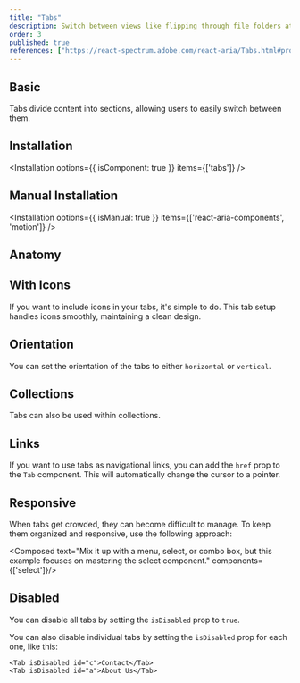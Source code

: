 ```yaml
---
title: "Tabs"
description: Switch between views like flipping through file folders at a desk, organizing content without clutter.
order: 3
published: true
references: ["https://react-spectrum.adobe.com/react-aria/Tabs.html#props"]
---
```



## Basic
Tabs divide content into sections, allowing users to easily switch between them.
<How isCenter={false} toUse="navigation/tabs/tabs-demo" />

## Installation
<Installation options={{ isComponent: true }} items={['tabs']} />
<WarningFramer/>

## Manual Installation
<Installation options={{ isManual: true }} items={['react-aria-components', 'motion']} />

<SourceCode toShow='tabs' />

## Anatomy
<Anatomy show='tabs-anatomy'/>

## With Icons
If you want to include icons in your tabs, it's simple to do. This tab setup handles icons smoothly, maintaining a clean design.
<How isCenter={false} toUse="navigation/tabs/tabs-icons-demo" />

## Orientation
You can set the orientation of the tabs to either `horizontal` or `vertical`.
<How isCenter={false} toUse="navigation/tabs/tabs-orientation-demo" />

## Collections
Tabs can also be used within collections.
<How isCenter={false} toUse="navigation/tabs/tabs-collections-demo" />

## Links
If you want to use tabs as navigational links, you can add the `href` prop to the `Tab` component. This will automatically change the cursor to a pointer.
<How isCenter={false} toUse="navigation/tabs/tabs-link-demo" />

## Responsive
When tabs get crowded, they can become difficult to manage. To keep them organized and responsive, use the following approach:

<Composed text="Mix it up with a menu, select, or combo box, but this example focuses on mastering the select component." components={['select']}/>

<How isCenter={false} toUse="navigation/tabs/tabs-responsive-demo" />

## Disabled
You can disable all tabs by setting the `isDisabled` prop to `true`.
<How isCenter={false} toUse="navigation/tabs/tabs-disabled-demo" />

You can also disable individual tabs by setting the `isDisabled` prop for each one, like this:
```tsx
<Tab isDisabled id="c">Contact</Tab>
<Tab isDisabled id="a">About Us</Tab>
```
